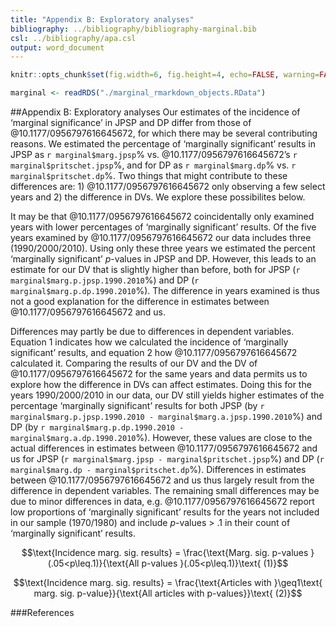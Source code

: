 ```yaml
---
title: "Appendix B: Exploratory analyses"
bibliography: ../bibliography/bibliography-marginal.bib
csl: ../bibliography/apa.csl
output: word_document
---
```

```r
knitr::opts_chunk$set(fig.width=6, fig.height=4, echo=FALSE, warning=FALSE, message=FALSE)
```
```r
marginal <- readRDS("./marginal_rmarkdown_objects.RData")
```

##Appendix B: Exploratory analyses
Our estimates of the incidence of 'marginal significance' in JPSP and DP differ from those of @10.1177/0956797616645672, for which there may be several contributing reasons. We estimated the percentage of 'marginally significant' results in JPSP as `r marginal$marg.jpsp`% vs. @10.1177/0956797616645672's `r marginal$pritschet.jpsp`%, and for DP as `r marginal$marg.dp`% vs. `r marginal$pritschet.dp`%. Two things that might contribute to these differences are: 1) @10.1177/0956797616645672 only observing a few select years and 2) the difference in DVs. We explore these possibilites below.

It may be that @10.1177/0956797616645672 coincidentally only examined years with lower percentages of 'marginally significant' results. Of the five years examined by @10.1177/0956797616645672 our data includes three (1990/2000/2010). Using only these three years we estimated the percent 'marginally significant' _p_-values in JPSP and DP. However, this leads to an estimate for our DV that is slightly higher than before, both for JPSP (`r marginal$marg.p.jpsp.1990.2010`%) and DP (`r marginal$marg.p.dp.1990.2010`%). The difference in years examined is thus not a good explanation for the difference in estimates between @10.1177/0956797616645672 and us.

Differences may partly be due to differences in dependent variables. Equation 1 indicates how we calculated the incidence of 'marginally significant' results, and equation 2 how @10.1177/0956797616645672 calculated it. Comparing the results of our DV and the DV of @10.1177/0956797616645672 for the same years and data permits us to explore how the difference in DVs can affect estimates. Doing this for the years 1990/2000/2010 in our data, our DV still yields higher estimates of the percentage 'marginally significant' results for both JPSP (by `r marginal$marg.p.jpsp.1990.2010 - marginal$marg.a.jpsp.1990.2010`%) and DP (by `r marginal$marg.p.dp.1990.2010 - marginal$marg.a.dp.1990.2010`%). However, these values are close to the actual differences in estimates between @10.1177/0956797616645672 and us for JPSP (`r marginal$marg.jpsp - marginal$pritschet.jpsp`%) and DP (`r marginal$marg.dp - marginal$pritschet.dp`%). Differences in estimates between @10.1177/0956797616645672 and us thus largely result from the difference in dependent variables. The remaining small differences may be due to minor differences in data, e.g. @10.1177/0956797616645672 report low proportions of 'marginally significant' results for the years not included in our sample (1970/1980) and include _p_-values  > .1 in their count of 'marginally significant' results.

$$\text{Incidence marg. sig. results} = \frac{\text{Marg. sig. p-values }(.05<p\leq.1)}{\text{All p-values }(.05<p\leq.1)}\text{ (1)}$$

$$\text{Incidence marg. sig. results} = \frac{\text{Articles with }\geq1\text{ marg. sig. p-value}}{\text{All articles with p-values}}\text{ (2)}$$ 

###References